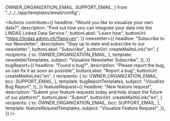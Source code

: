   OWNER_ORGANIZATION_EMAIL,
  SUPPORT_EMAIL,
} from "../../../app/templates/email/config";


<Intro
  title="Visualize Swiss Open Government Data"
  teaser="Create and embed visualizations from any dataset provided by the LINDAS Linked Data Service."
  buttonLabel="Create a visualization"
/>
<Tutorial
  headline="Visualize data in just a few steps…"
  step1="Select a dataset"
  step2="Edit the visualization"
  step3="Share & embed"
/>
<Examples
  headline="Make it your own…"
  example1Headline="Create beautiful visualizations"
  example1Description="Choose from a wide range of chart types and configure them according to your needs."
  example2Headline="Use powerful customizations"
  example2Description="With the help of custom filters and data segmentation, even complex issues can be visualized."
/>
<Actions
  contribute={{
    headline: "Would you like to visualize your own data?",
    description:
      "Find out how you can integrate your data into the LINDAS Linked Data Service.",
    buttonLabel: "Learn how",
    buttonUrl: "https://lindas.admin.ch/?lang=en",
  }}
  newsletter={{
    headline: "Subscribe to our Newsletter",
    description: "Stay up to date and subscribe to our newsletter.",
    buttonLabel: "Subscribe",
    buttonUrl: createMailtoLink("en", {
      recipients: {
        to: OWNER_ORGANIZATION_EMAIL,
      },
      template: newsletterTemplates,
      subject: "Visualize Newsletter Subscribe",
    }),
  }}
  bugReport={{
    headline: "Found a bug?",
    description: "Please report the bug, so can fix it as soon as possible",
    buttonLabel: "Report a bug",
    buttonUrl: createMailtoLink("en", {
      recipients: {
        to: OWNER_ORGANIZATION_EMAIL,
        bcc: SUPPORT_EMAIL,
      },
      template: bugReportTemplates,
      subject: "Visualize Bug Report",
    }),
  }}
  featureRequest={{
    headline: "New feature request",
    description:
      "Submit your feature requests today and help shape the future of our platform!",
    buttonLabel: "Submit",
    buttonUrl: createMailtoLink("en", {
      recipients: {
        to: OWNER_ORGANIZATION_EMAIL,
        bcc: SUPPORT_EMAIL,
      },
      template: featureRequestTemplates,
      subject: "Visualize Feature Request",
    }),
  }}
/>

